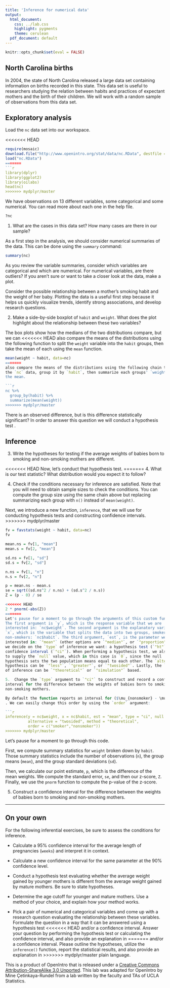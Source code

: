 ```yaml
---
title: 'Inference for numerical data'
output:
  html_document:
    css: ../lab.css
    highlight: pygments
    theme: cerulean
  pdf_document: default
---
```


```r
knitr::opts_chunk$set(eval = FALSE)
```

## North Carolina births

In 2004, the state of North Carolina released a large data set containing 
information on births recorded in this state. This data set is useful to 
researchers studying the relation between habits and practices of expectant 
mothers and the birth of their children. We will work with a random sample of 
observations from this data set.

## Exploratory analysis

Load the `nc` data set into our workspace.

<<<<<<< HEAD
```r
require(mosaic)
download.file("http://www.openintro.org/stat/data/nc.RData", destfile = "nc.RData")
load("nc.RData")
=======
```r
library(dplyr)
library(ggplot2)
library(oilabs)
head(nc)
>>>>>>> mydplyr/master
```

We have observations on 13 different variables, some categorical and some 
numerical. You can read more about each one in the help file.

```r
?nc
```

1.  What are the cases in this data set? How many cases are there in our sample?

As a first step in the analysis, we should consider numerical summaries of the 
data. This can be done using the `summary` command:

```r
summary(nc)
```

As you review the variable summaries, consider which variables are categorical 
and which are numerical. For numerical variables, are there outliers? If you 
aren't sure or want to take a closer look at the data, make a plot.

Consider the possible relationship between a mother's smoking habit and the 
weight of her baby. Plotting the data is a useful first step because it helps 
us quickly visualize trends, identify strong associations, and develop research
questions.

2.  Make a side-by-side boxplot of `habit` and `weight`. What does the plot 
highlight about the relationship between these two variables?

The box plots show how the medians of the two distributions compare, but we can
<<<<<<< HEAD
also compare the means of the distributions using the following function to 
split the `weight` variable into the `habit` groups, then take the mean of each
using the `mean` function.

```r
mean(weight ~ habit, data=nc)
=======
also compare the means of the distributions using the following chain to take
the `nc` data, group it by `habit`, then summarize each groups' `weight` by taking
the mean.

```r
nc %>%
  group_by(habit) %>%
  summarize(mean(weight))
>>>>>>> mydplyr/master
```

There is an observed difference, but is this difference statistically 
significant? In order to answer this question we will conduct a hypothesis test
.

## Inference

3.  Write the hypotheses for testing if the average weights of babies born to 
smoking and non-smoking mothers are different.

<<<<<<< HEAD
Now, let's conduct that hypothesis test.
=======
4.  What is our test statistic? What distribution would you expect it to follow?

4.  Check if the conditions necessary for inference are satisfied. Note that 
you will need to obtain sample sizes to check the conditions. You can compute 
the group size using the same chain above but replacing summarizing each group
with `n()` instead of `mean(weight)`.

Next, we introduce a new function, `inference`, that we will use for conducting
hypothesis tests and constructing confidence intervals. 
>>>>>>> mydplyr/master

```r
fv = favstats(weight ~ habit, data=nc)
fv

mean.ns = fv[1, "mean"]
mean.s = fv[2, "mean"]

sd.ns = fv[1, "sd"]
sd.s = fv[2, "sd"]

n.ns = fv[1, "n"]
n.s = fv[2, "n"]

p = mean.ns - mean.s
se = sqrt((sd.ns^2 / n.ns) + (sd.s^2 / n.s))
Z = (p - 0) / se

<<<<<<< HEAD
2 * pnorm(-abs(Z))
=======
Let's pause for a moment to go through the arguments of this custom function. 
The first argument is `y`, which is the response variable that we are 
interested in: `nc$weight`. The second argument is the explanatory variable, 
`x`, which is the variable that splits the data into two groups, smokers and 
non-smokers: `nc$habit`. The third argument, `est`, is the parameter we're 
interested in: `"mean"` (other options are `"median"`, or `"proportion"`.) Next
we decide on the `type` of inference we want: a hypothesis test (`"ht"`) or a 
confidence interval (`"ci"`). When performing a hypothesis test, we also need 
to supply the `null` value, which in this case is `0`, since the null 
hypothesis sets the two population means equal to each other. The `alternative`
hypothesis can be `"less"`, `"greater"`, or `"twosided"`. Lastly, the `method` 
of inference can be `"theoretical"` or `"simulation"` based.

5.  Change the `type` argument to `"ci"` to construct and record a confidence 
interval for the difference between the weights of babies born to smoking and 
non-smoking mothers.

By default the function reports an interval for ($\mu_{nonsmoker} - \mu_{smoker}$)
. We can easily change this order by using the `order` argument:

```r
inference(y = nc$weight, x = nc$habit, est = "mean", type = "ci", null = 0, 
          alternative = "twosided", method = "theoretical", 
          order = c("smoker","nonsmoker"))
>>>>>>> mydplyr/master
```

Let's pause for a moment to go through this code.

First, we compute summary statistics for `weight` broken down by `habit`. Those summary statistics include the number of observations (`n`), the group means (`mean`), and the group standard deviations (`sd`). 

Then, we calculate our point estimate, `p`, which is the difference of the mean
weights. We compute the standard error, `se`, and then our z-score, `Z`.
Finally, we use the `pnorm` function to compute the p-value of the z-score.

5.  Construct a confidence interval for the difference between the weights of 
babies born to smoking and non-smoking mothers.

* * *

## On your own

For the following inferential exercises, be sure to assess the conditions for
inference.

-   Calculate a 95% confidence interval for the average length of pregnancies 
(`weeks`) and interpret it in context.

-   Calculate a new confidence interval for the same parameter at the 90% 
confidence level.

-   Conduct a hypothesis test evaluating whether the average weight gained by 
younger mothers is different from the average weight gained by mature mothers.
Be sure to state hypotheses.

-   Determine the age cutoff for younger and mature mothers. Use a method of
your choice, and explain how your method works.

-   Pick a pair of numerical and categorical variables and come up with a 
research question evaluating the relationship between these variables. 
Formulate the question in a way that it can be answered using a hypothesis test
<<<<<<< HEAD
and/or a confidence interval. Answer your question by performing the hypothesis
test or calculating the confidence interval, and also provide an explanation in
=======
and/or a confidence interval. Please outline the hypotheses, utilize the `inference()` 
function, report the statistical results, and also provide an explanation in 
>>>>>>> mydplyr/master
plain language.

<div id="license">
This is a product of OpenIntro that is released under a [Creative Commons 
Attribution-ShareAlike 3.0 Unported](http://creativecommons.org/licenses/by-sa/3.0).
This lab was adapted for OpenIntro by Mine &Ccedil;etinkaya-Rundel from a lab 
written by the faculty and TAs of UCLA Statistics.
</div>